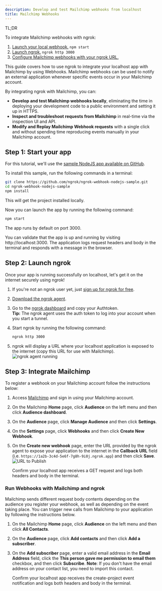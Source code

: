 ```yaml
---
description: Develop and test Mailchimp webhooks from localhost
title: Mailchimp Webhooks
---
```




<Tip> TL;DR

To integrate Mailchimp webhooks with ngrok:

1. [Launch your local webhook.](#start-your-app) `npm start`
1. [Launch ngrok.](#start-ngrok) `ngrok http 3000`
1. [Configure Mailchimp webhooks with your ngrok URL.](#setup-webhook)

</Tip>

This guide covers how to use ngrok to integrate your localhost app with Mailchimp by using Webhooks.
Mailchimp webhooks can be used to notify an external application whenever specific events occur in your Mailchimp account.

By integrating ngrok with Mailchimp, you can:

- **Develop and test Mailchimp webhooks locally**, eliminating the time in deploying your development code to a public environment and setting it up in HTTPS.
- **Inspect and troubleshoot requests from Mailchimp** in real-time via the inspection UI and API.
- **Modify and Replay Mailchimp Webhook requests** with a single click and without spending time reproducing events manually in your Mailchimp account.

## **Step 1**: Start your app 

For this tutorial, we'll use the [sample NodeJS app available on GitHub](https://github.com/ngrok/ngrok-webhook-nodejs-sample).

To install this sample, run the following commands in a terminal:

```bash
git clone https://github.com/ngrok/ngrok-webhook-nodejs-sample.git
cd ngrok-webhook-nodejs-sample
npm install
```

This will get the project installed locally.

Now you can launch the app by running the following command:

```bash
npm start
```

The app runs by default on port 3000.

You can validate that the app is up and running by visiting http://localhost:3000. The application logs request headers and body in the terminal and responds with a message in the browser.

## **Step 2**: Launch ngrok 

Once your app is running successfully on localhost, let's get it on the internet securely using ngrok!

1. If you're not an ngrok user yet, just [sign up for ngrok for free](https://ngrok.com/signup).

1. [Download the ngrok agent](https://download.ngrok.com).

1. Go to the [ngrok dashboard](https://dashboard.ngrok.com) and copy your Authtoken. <br />
   **Tip:** The ngrok agent uses the auth token to log into your account when you start a tunnel.
1. Start ngrok by running the following command:

   ```bash
   ngrok http 3000
   ```

1. ngrok will display a URL where your localhost application is exposed to the internet (copy this URL for use with Mailchimp).
   ![ngrok agent running](/img/integrations/launch_ngrok_tunnel.png)

## **Step 3**: Integrate Mailchimp 

To register a webhook on your Mailchimp account follow the instructions below:

1. Access [Mailchimp](https://https://mailchimp.com/) and sign in using your Mailchimp account.

1. On the Mailchimp **Home** page, click **Audience** on the left menu and then click **Audience dashboard**.

1. On the **Audience** page, click **Manage Audience** and then click **Settings**.

1. On the **Settings** page, click **Webhooks** and then click **Create New Webhook**.

1. On the **Create new webhook** page, enter the URL provided by the ngrok agent to expose your application to the internet in the **Callback URL** field (i.e. `https://1a2b-3c4d-5e6f-7g8h-9i0j.ngrok.app`) and then click **Save**.
   ![URL to Publish](img/ngrok_url_configuration_mailchimp.png)

   Confirm your localhost app receives a GET request and logs both headers and body in the terminal.

### Run Webhooks with Mailchimp and ngrok

Mailchimp sends different request body contents depending on the audience you register your webhook, as well as depending on the event taking place.
You can trigger new calls from Mailchimp to your application by following the instructions below.

1. On the Mailchimp **Home** page, click **Audience** on the left menu and then click **All Contacts**.

1. On the **Audience** page, click **Add contacts** and then click **Add a subscriber**.

1. On the **Add subscriber** page, enter a valid email address in the **Email Address** field, click the **This person gave me permission to email them** checkbox, and then click **Subscribe**.
   **Note**: If you don't have the email address on your contact list, you need to import this contact.

   Confirm your localhost app receives the create-project event notification and logs both headers and body in the terminal.

<InspectingRequests />

<ReplayingRequests />
